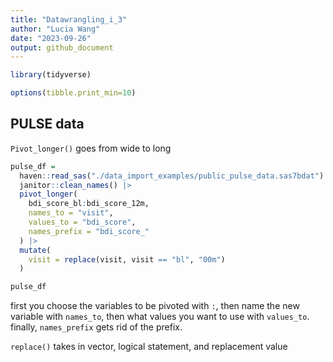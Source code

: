```yaml
---
title: "Datawrangling_i_3"
author: "Lucia Wang"
date: "2023-09-26"
output: github_document
---
```


```r
library(tidyverse)

options(tibble.print_min=10)
```

## PULSE data
`Pivot_longer()` goes from wide to long
```r
pulse_df = 
  haven::read_sas("./data_import_examples/public_pulse_data.sas7bdat") |>
  janitor::clean_names() |>
  pivot_longer(
    bdi_score_bl:bdi_score_12m,
    names_to = "visit",
    values_to = "bdi_score",
    names_prefix = "bdi_score_"
  ) |>
  mutate(
    visit = replace(visit, visit == "bl", "00m")
  )

pulse_df
```
first you choose the variables to be pivoted with `:`, then name the new variable with `names_to`, then what values you want to use with `values_to`. finally, `names_prefix` gets rid of the prefix.

`replace()` takes in vector, logical statement, and replacement value



  

